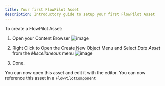 ```yaml
---
title: Your first FlowPilot Asset
description: Introductory guide to setup your first FlowPilot Asset
---
```


To create a FlowPilot Asset:

<Steps>

1. Open your Content Browser
![image](https://github.com/Mikea15/UEFlowPilot/assets/1379861/cc776893-ee83-43d5-b862-17b6205d99a7)

2. Right Click to Open the Create New Object Menu and Select *Data Asset* from the *Miscellaneous* menu
![image](https://github.com/Mikea15/UEFlowPilot/assets/1379861/f0f8b11e-2686-425a-8384-704bf9460a6a)

3. Done.

</Steps>

You can now open this asset and edit it with the editor.
You can now reference this asset in a `FlowPilotComponent`
